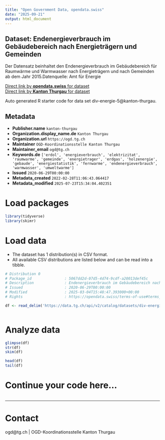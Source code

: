 ```yaml
---
title: "Open Government Data, opendata.swiss"
date: "2025-09-21"
output: html_document
---
```


## Dataset: Endenergieverbrauch im Gebäudebereich nach Energieträgern und Gemeinden

Der Datensatz beinhaltet den Endenergieverbrauch im Gebäudebereich für Raumwärme und Warmwasser nach Energieträgern und nach Gemeinden ab dem Jahr 2015.Datenquelle: Amt für Energie

[Direct link by **opendata.swiss** for dataset](https://opendata.swiss/de/dataset/endenergieverbrauch-im-gebaudebereich-nach-energietragern-und-gemeinden)<br>
[Direct link by **Kanton Thurgau** for dataset](https://data.tg.ch/explore/dataset/div-energie-5/)

Auto generated R starter code for data set div-energie-5@kanton-thurgau.

## Metadata

- **Publisher.name** `kanton-thurgau`
- **Organization.display_name.de** `Kanton Thurgau`
- **Organization.url** `https://ogd.tg.ch`
- **Maintainer** `OGD-Koordinationsstelle Kanton Thurgau`
- **Maintainer_email** `ogd@tg.ch`
- **Keywords.de** `['erdol', 'energieverbrauch', 'elektrizitat', 'raumwarme', 'gemeinde', 'energietrager', 'erdgas', 'holzenergie', 'gebaude', 'energiestatistik', 'fernwarme', 'endenergieverbrauch', 'warmwasser', 'umweltwarme']`
- **Issued** `2020-06-29T00:00:00`
- **Metadata_created** `2022-02-28T11:06:43.064417`
- **Metadata_modified** `2025-07-23T15:34:04.402351`


# Load packages

```r

library(tidyverse)
library(skimr)

```

# Load data

-   The dataset has 1 distribution(s) in CSV format.
-   All available CSV distributions are listed below and can be read into a tibble.

```r

# Distribution 0
# Package_id               : 5067dd2d-07d5-4d74-9cdf-a20013def45c
# Description              : Endenergieverbrauch im Gebäudebereich nach Energieträgern und Gemeinden (csv)
# Issued                   : 2020-06-29T00:00:00
# Modified                 : 2025-03-04T15:48:47.393000+00:00
# Rights                   : https://opendata.swiss/terms-of-use#terms_by

df <- read_delim('https://data.tg.ch/api/v2/catalog/datasets/div-energie-5/exports/csv?use_labels=true')



```

# Analyze data

```r

glimpse(df)
str(df)
skim(df)

head(df)
tail(df)

```

# Continue your code here...

```r

```

------------------------------------------------------------------------

# Contact

ogd@tg.ch | OGD-Koordinationsstelle Kanton Thurgau

